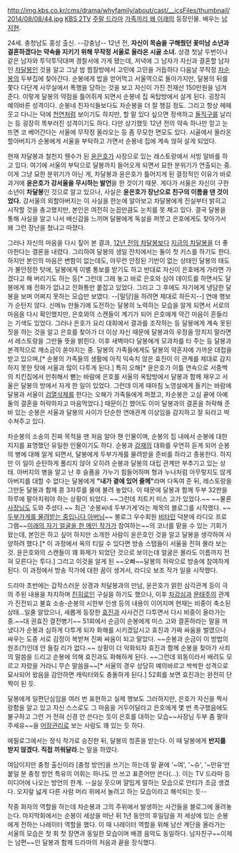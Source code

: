 http://img.kbs.co.kr/cms/drama/whyfamily/about/cast/__icsFiles/thumbnail/2014/08/08/44.jpg
[[KBS 2TV]] [[주말 드라마]] [[가족끼리 왜 이래]]의 등장인물. 배우는 [[남지현(배우)|남지현]].

24세. 충청남도 홍성 출신. --강충남-- 12년 전, '''자신이 목숨을 구해줬던 꽃미남 소년과 결혼하겠다는 약속을 지키기 위해 무작정 서울로 올라온 시골 소녀.''' 상경 첫날 두번이나 같은 남자와 투닥투닥대며 경찰서에 가게 됐는데, 저녁에 그 남자가 자신과 결혼할 남자인 [[차달봉]]인 것을 알고 그날 밤 찜질방에서 고민에 고민을 거듭하다 다음날 무작정 [[차순봉]]의 두부집에 찾아간다. 순봉에게 밥을 얻어먹고 서울역으로 돌아가지만, 달봉의 뒤를 쫓다 다단계 사무실에서 폭행을 당하는 것을 보고 자신이 가진 전재산 150만원을 넘겨준다. 이렇게 달봉의 약점을 틀어쥐게 되면서 순봉네 집 옥탑방에서 살게 된다.
굉장히 예의바른 성격이다. 순봉네 친자식들보다도 차순봉을 더 잘 챙길 정도. 그리고 항상 헤헤 웃고 다니는 덕에 [[천연]]처럼 보이기도 하지만, 할 말 있다 싶으면 정색하고 [[돌직구]]를 날리는 등 굉장히 똑부러진 성격이기도 하다. 다만 상기했듯 12년 전의 약속 하나만 믿고 눈 뜨면 코 베어간다는 서울에 무작정 올라오는 등 좀 무모한 면모도 있다. 시골에서 올라온 할아버지가 순봉에게 서울을 부탁하고 가면서 순봉네 집에 계속 얹혀 살게 되었다. 

현재 차달봉과 철천지 웬수가 된 [[윤은호]]가 사장으로 있는 레스토랑에서 서빙 알바를 하고 있다. 여기에 서울의 부탁으로 달봉까지 들어오게 되면서 묘한 분위기가 연출되는 중. 이게 그냥 묘한 분위기가 아닌 게, 차달봉과 윤은호가 틀어지게 된 결정적인 이유가 바로 과거에 '''윤은호가 강서울을 무시하는 발언'''을 한 것이기 때문. 게다가 서울은 자신이 구한 소년이 '''차달봉'''인 것으로 알고 있으나, 사실은 '''윤은호가 장난으로 친구의 이름을 댄 것이었다.''' 강서울의 외할아버지는 이 사실을 한눈에 알아보고 차달봉에게 진실부터 밝히고 시작할 것을 충고했지만, 본인은 여전히 눈꼽만큼도 눈치를 못 채고 있다. 결국 달봉을 통해 사실을 알고 나서 배신감을 느끼며 달봉에게 독설을 퍼붓고 은호에게도 찾아가서 왜 그런 장난을 쳤냐고 따졌다. 

그러나 자신의 마음을 다시 짚어 본 결과, [[윤은호|12년 전의 차달봉]]보다 [[차달봉|지금의 차달봉]]을 더 좋아한다는 결론을 내렸다. 그리하여 달봉의 생일 잔치에서는 둘이 첫 키스를 하기도 한다. 하지만 본인의 마음은 변함이 없는데도, 아무런 안정된 기반이 없는 상태인 달봉의 태도가 불안정한 탓에, 달봉에게 이별 통보를 받기도 하고 반대로 자신이 은호에게 가라면 가겠다고 해 버리기도 하는 등[* 그런데 그래 놓고 바로 은호와 심야 데이트를 하면서도 달봉에게 왜 전화가 없냐고 전화통만 붙잡고 있었다. 그리고 그 후에도 자기에게 냉담한 달봉을 보며 어쩌지 못하는 모습만 보였다. --[밀당]을 하려면 제대로 하든지--] 연애 행보가 순탄치 않다. 신메뉴 만들기에 도전하는 달봉의 노력하는 모습을 알게 되면서 서로의 마음을 다시 확인했지만, 은호와의 스캔들이 계기가 되어 은호에게 약간 마음이 흔들리는 기색도 있었다. 그러나 은호가 요리 대회에서 결과를 조작하는 등 달봉에게 계속 못된 짓을 하는 것을 알고 은호를 찾아가 더 이상 자신 때문에 달봉과의 우정을 망치지 말라면서 레스토랑을 그만둘 뜻을 밝힌다. 이후 새벽마다 달봉에게 모과차를 타 주는 등 달봉과 본격적으로 깨소금이 쏟아지는 중. 달봉의 가족들에게도 달봉의 약혼자에 가까운 대접을 받고 있으며,[* 순봉의 가족들의 생활에 아직 익숙치 않은 효진이 이 관계를 제대로 감지하지 못한 탓에 서울과 많이 다투게 된다.] 특히 오해[* 윤은호가 이틀 연속으로 서중백의 치킨집에서 만취해서 뻗는 바람에 은호를 서울의 옥탑방에서 달봉과 함께 재우고 서울은 달봉의 방에서 자게 한 일이 있었다. 그런데 이게 때마침 노영설에게 들키는 바람에 달봉과 서울이 [[검열삭제]]를 한다는 오해가 가족들에게 퍼졌고, 차순봉은 고심 끝에 아예 둘의 결혼을 허락하자고 마음먹었다.] 때문이긴 했어도 이미 달봉과의 결혼을 허락해 준 바 있는 순봉은 서울과 달봉의 사이가 단순한 연애관계 이상임을 감지하고 잘 되라고 박수쳐주고 있다. 

차순봉의 소송의 진짜 목적을 맨 처음 알아 챈 인물이며, 순봉의 집 내에서 순봉에 대한 지지를 표명했던 유일한 인물이기도 하다. 순봉과 [[차강재|강재]]의 대화를 우연히 듣게 되어 순봉의 병에 대해 알게 되면서, 달봉에게 두부가게를 물려받을 준비를 하라고 종용한다. 하지만 이 일이 순탄하게 풀리지 않아 오히려 순봉과 달봉의 대립 관계만 부추기고 있는 상태. 아버지의 병을 알고 난 후 슬픔을 가누기 힘들어하며 형과 누나처럼 아무렇지도 않게 아버지를 대할 수 없다는 달봉에게 '''"내가 곁에 있어 줄께"'''라며 다독여 준 뒤, 레스토랑을 그만둔 달봉과 함께 콩 3자루를 물에 불려 놓았다. 이 때문에 달봉과 함께 두부 32판을 하루에 팔아치워야 하는 상황이 되었다. ~~그런데 치트키 미스 고가 있었다.~~ ~~물론 [[윤은호|사장님]]도 도와 주셨다.~~ 
최근 '순봉씨네 두부가게'라는 제목의 블로그를 시작했다. ~~[[아서스 메네실|두부가게를 물려받는 중입니다 아버님]]~~ 블로그 우수회원 [[윤은호|비타민]] 덕분에 라디오 프로그램~~[[이국주|미래의 자기 얼굴을 한 메인 작가]]가 참여하는~~의 코너를 맡을 수 있는 기회가 왔는데, 본인은 하고 싶어 하지만 소개한 사람이 윤은호인 것을 알고 달봉을 생각하여 사양하려 했다.[* 이 과정에서 옥의 티일 수 있다면 방송 스탭들이 서울을 전혀 몰라 보는 것. 윤은호와의 스캔들이 꽤 화제가 되었던 것으로 보이는데 얼굴은 몰라도 이름까지 전혀 모른다는 투다.] 그리고 이것을 알게 된 ~~오빠~~달봉의 허락으로 방송에 참여하게 된다. 이 과정에서 방송 작가에 대한 꿈이 생겨서, 라디오 보조 작가 일을 시작했다.

드라마 초반에는 갑작스러운 상경과 차달봉과의 만남, 윤은호가 얽힌 삼각관계 등이 극의 주된 내용을 차지하며 [[진히로인]] 구실을 하기도 했으나, 이후 [[차강심]]과 [[문태주(가족끼리 왜 이래)|문태주]]의 관계가 진전되고 불효 소송-순봉의 시한부 인생 등의 내용이 이어지며 현재는 비중이 축소된 상태...일줄 알았으나, 새롭게 등장한 [[권효진|효진]]과 사사건건 다투면서 다시 비중이 올라가는 중.~~대 권효진 결전병기~~ 
51회에서 순금이 순봉에게 미스 고와 결혼하라는 말을 꺼냈다가 순봉과 심하게 다투게 되자 화해를 시키겠답시고 효진과 가짜 싸움을 벌였으나 싸우는 도중 서로 감정이 복받쳐 진짜 싸움이 되고 말았다. ~~순봉과 순금이 이 방법의 원조(?)인데 안 들킬 리가 없다.~~ 상황이 더 악화되자 효진과 함께 순봉을 찾아가 사죄의 말씀을 드리고 순봉에 의해 효진과도 화해하게 된다. ~~그런데 외동이라서 배려도 모르고 자랐을 거라니 무슨 말씀을~~[* 서울의 경우 상당히 예의바르고 싹싹한 성격으로 묘사되어 왔음을 감안하면 캐릭터와도 충돌하게 된다.] 52회를 보면 효진과는 완전히 단짝이 된 듯.

달봉에게 일편단심임을 여러 번 표현하고 실제 행보도 그러하지만, 은호가 자신을 짝사랑함을 알고 있고 자신 스스로도 그 마음을 거두어달라고 은호에게 몇 번 촉구했음에도 불구하고 그런 거 전혀 신경 안 쓴다는 듯이 은호를 대하는 모습~~사장님 두부 좀 팔아주세유~~을 [[어장관리]]로 보는 사람도 꽤 있는 듯 하다.

에필로그에서는 정식 작가로 승진한 뒤, 달봉의 청혼을 받는다. 이 때 달봉에게 '''반지를 받지 않겠다. 직접 끼워달라.'''는 말을 하였다.

여담이지만 충청 출신이라 [충청 방언]을 쓰기는 하는데 말 끝에 '~여', '~슈', '~만유'만 붙일 분 충청 방언 특유의 어휘는 하나도 안 쓰고 표준어만 쓴다(…). 이는 TV 드라마 등 미디어에 나오는 방언의 한계. --실실 웃으며 얄밉게 말하는 모습으로 안티가 조금 생겼다. 오지랖 넓게 다른 사람 머리 위에서 놀려고 하는 모습이라고 해석되는 듯--

작중 화자의 역할을 하는데 차순봉과 그의 주위에서 발생하는 사건들을 블로그에 올려놓는다. 마지막회에서는 순봉이 세상을 떠난 뒤 1년 동안의 후일담을 저 세상에 있는 순봉에게 전하는 나레이터 역할을 했다. 이 때 나레이터 역할을 위해 남산 계단을 올라가는 서울의 모습은 첫 회 첫 장면과 동일한 모습이며 배경 음악도 동일하다. 남자친구~~이제는 남편~~인 달봉과 함께 드라마의 처음과 끝을 장식했다.
